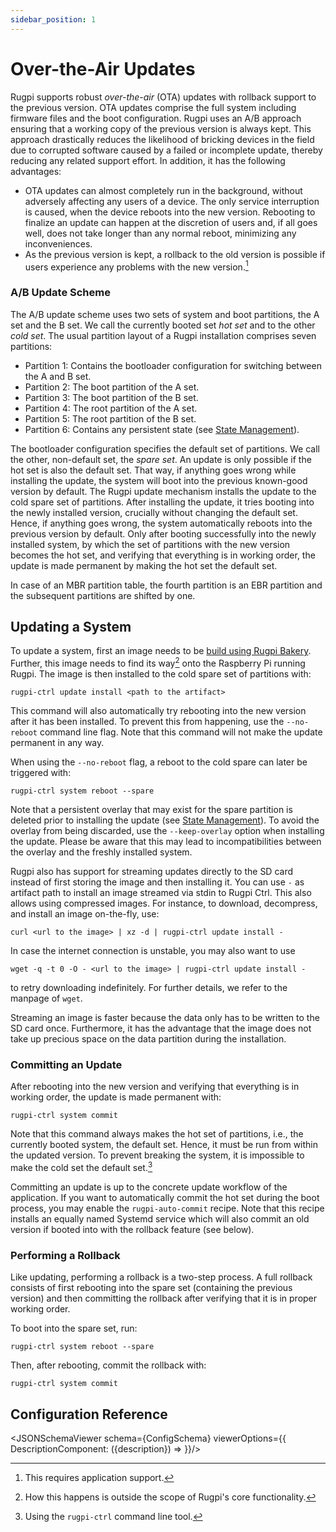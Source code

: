 ```yaml
---
sidebar_position: 1
---
```





# Over-the-Air Updates

Rugpi supports robust *over-the-air* (OTA) updates with rollback support to the previous version.
OTA updates comprise the full system including firmware files and the boot configuration.
Rugpi uses an A/B approach ensuring that a working copy of the previous version is always kept.
This approach drastically reduces the likelihood of bricking devices in the field due to corrupted software caused by a failed or incomplete update, thereby reducing any related support effort.
In addition, it has the following advantages:

- OTA updates can almost completely run in the background, without adversely affecting any users of a device.
The only service interruption is caused, when the device reboots into the new version.
Rebooting to finalize an update can happen at the discretion of users and, if all goes well, does not take longer than any normal reboot, minimizing any inconveniences.
- As the previous version is kept, a rollback to the old version is possible if users experience any problems with the new version.[^1]

[^1]: This requires application support.


### A/B Update Scheme

The A/B update scheme uses two sets of system and boot partitions, the A set and the B set.
We call the currently booted set *hot set* and to the other *cold set*.
The usual partition layout of a Rugpi installation comprises seven partitions:

- Partition 1: Contains the bootloader configuration for switching between the A and B set.
- Partition 2: The boot partition of the A set.
- Partition 3: The boot partition of the B set.
- Partition 4: The root partition of the A set.
- Partition 5: The root partition of the B set.
- Partition 6: Contains any persistent state (see [State Management](./state-management)).

The bootloader configuration specifies the default set of partitions.
We call the other, non-default set, the *spare set*.
An update is only possible if the hot set is also the default set.
That way, if anything goes wrong while installing the update, the system will boot into the previous known-good version by default.
The Rugpi update mechanism installs the update to the cold spare set of partitions.
After installing the update, it tries booting into the newly installed version, crucially without changing the default set.
Hence, if anything goes wrong, the system automatically reboots into the previous version by default.
Only after booting successfully into the newly installed system, by which the set of partitions with the new version becomes the hot set, and verifying that everything is in working order, the update is made permanent by making the hot set the default set.

In case of an MBR partition table, the fourth partition is an EBR partition and the subsequent partitions are shifted by one.

## Updating a System

To update a system, first an image needs to be [build using Rugpi Bakery](/docs/getting-started).
Further, this image needs to find its way[^2] onto the Raspberry Pi running Rugpi.
The image is then installed to the cold spare set of partitions with:

```shell
rugpi-ctrl update install <path to the artifact>
```

This command will also automatically try rebooting into the new version after it has been installed.
To prevent this from happening, use the `--no-reboot` command line flag.
Note that this command will not make the update permanent in any way.

When using the `--no-reboot` flag, a reboot to the cold spare can later be triggered with:

```shell
rugpi-ctrl system reboot --spare
```

Note that a persistent overlay that may exist for the spare partition is deleted prior to installing the update  (see [State Management](./state-management.md)).
To avoid the overlay from being discarded, use the `--keep-overlay` option when installing the update.
Please be aware that this may lead to incompatibilities between the overlay and the freshly installed system.

Rugpi also has support for streaming updates directly to the SD card instead of first storing the image and then installing it.
You can use `-` as artifact path to install an image streamed via stdin to Rugpi Ctrl.
This also allows using compressed images.
For instance, to download, decompress, and install an image on-the-fly, use:

```shell
curl <url to the image> | xz -d | rugpi-ctrl update install -
```

In case the internet connection is unstable, you may also want to use

```shell
wget -q -t 0 -O - <url to the image> | rugpi-ctrl update install -
```

to retry downloading indefinitely. For further details, we refer to the manpage of `wget`.


Streaming an image is faster because the data only has to be written to the SD card once.
Furthermore, it has the advantage that the image does not take up precious space on the data partition during the installation.

[^2]: How this happens is outside the scope of Rugpi's core functionality.

### Committing an Update

After rebooting into the new version and verifying that everything is in working order, the update is made permanent with:

```shell
rugpi-ctrl system commit
```

Note that this command always makes the hot set of partitions, i.e., the currently booted system, the default set.
Hence, it must be run from within the updated version.
To prevent breaking the system, it is impossible to make the cold set the default set.[^3]

Committing an update is up to the concrete update workflow of the application.
If you want to automatically commit the hot set during the boot process, you may enable the `rugpi-auto-commit` recipe.
Note that this recipe installs an equally named Systemd service which will also commit an old version if booted into with the rollback feature (see below).

[^3]: Using the `rugpi-ctrl` command line tool.

### Performing a Rollback

Like updating, performing a rollback is a two-step process.
A full rollback consists of first rebooting into the spare set (containing the previous version) and then committing the rollback after verifying that it is in proper working order.

To boot into the spare set, run:

```shell
rugpi-ctrl system reboot --spare
```

Then, after rebooting, commit the rollback with:

```shell
rugpi-ctrl system commit
```


## Configuration Reference

<JSONSchemaViewer schema={ConfigSchema} viewerOptions={{
    DescriptionComponent: ({description}) => <ReactMarkdown children={description} />
}}/>